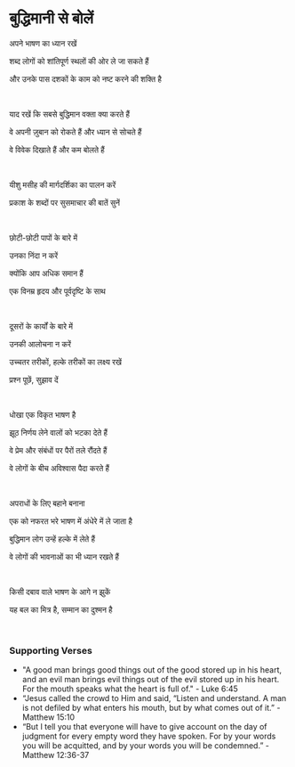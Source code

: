 # बुद्धिमानी से बोलें

अपने भाषण का ध्यान रखें

शब्द लोगों को शांतिपूर्ण स्थलों की ओर ले जा सकते हैं

और उनके पास दशकों के काम को नष्ट करने की शक्ति है

<p></p>

<br />

याद रखें कि सबसे बुद्धिमान वक्ता क्या करते हैं

वे अपनी ज़ुबान को रोकते हैं और ध्यान से सोचते हैं

वे विवेक दिखाते हैं और कम बोलते हैं

<p></p>

<br />

यीशु मसीह की मार्गदर्शिका का पालन करें

प्रकाश के शब्दों पर सुसमाचार की बातें सुनें

<br />

छोटी-छोटी पापों के बारे में

उनका निंदा न करें

क्योंकि आप अधिक समान हैं

एक विनम्र हृदय और पूर्वदृष्टि के साथ

<br />

दूसरों के कार्यों के बारे में

उनकी आलोचना न करें

उच्चतर तरीकों, हल्के तरीकों का लक्ष्य रखें

प्रश्न पूछें, सुझाव दें

<br />

धोखा एक विकृत भाषण है

झूठ निर्णय लेने वालों को भटका देते हैं

वे प्रेम और संबंधों पर पैरों तले रौंदते हैं

वे लोगों के बीच अविश्वास पैदा करते हैं

<br />

अपराधों के लिए बहाने बनाना

एक को नफरत भरे भाषण में अंधेरे में ले जाता है

बुद्धिमान लोग उन्हें हल्के में लेते हैं

वे लोगों की भावनाओं का भी ध्यान रखते हैं

<br />

किसी दबाव वाले भाषण के आगे न झुकें

यह बल का मित्र है, सम्मान का दुश्मन है

<br />

### Supporting Verses

- "A good man brings good things out of the good stored up in his heart, and an evil man brings evil things out of the evil stored up in his heart. For the mouth speaks what the heart is full of." - Luke 6:45
- “Jesus called the crowd to Him and said, “Listen and understand. A man is not defiled by what enters his mouth, but by what comes out of it.” - Matthew 15:10
- “But I tell you that everyone will have to give account on the day of judgment for every empty word they have spoken. For by your words you will be acquitted, and by your words you will be condemned.” - Matthew 12:36-37